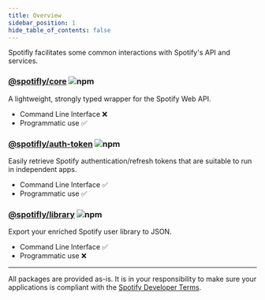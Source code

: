 ```yaml
---
title: Overview
sidebar_position: 1
hide_table_of_contents: false
---
```


Spotifly facilitates some common interactions with Spotify's API and services.

### [@spotifly/core](/docs/packages/core) ![npm](https://img.shields.io/npm/v/@spotifly/core)

A lightweight, strongly typed wrapper for the Spotify Web API.

- Command Line Interface ❌
- Programmatic use ✅

### [@spotifly/auth-token](/docs/packages/auth-token) ![npm](https://img.shields.io/npm/v/@spotifly/auth-token)

Easily retrieve Spotify authentication/refresh tokens that are suitable to run in independent apps.

- Command Line Interface ✅
- Programmatic use ✅

### [@spotifly/library](/docs/packages/library) ![npm](https://img.shields.io/npm/v/@spotifly/library)

Export your enriched Spotify user library to JSON.

- Command Line Interface ✅
- Programmatic use ❌

---

All packages are provided as-is. It is in your responsibility to make sure your applications is compliant with the [Spotify Developer Terms](https://developer.spotify.com/terms/).
